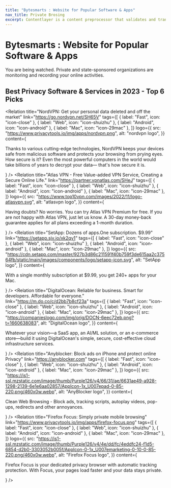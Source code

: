 ```yaml
---
title: "Bytesmarts : Website for Popular Software & Apps"
nav_title: Private Brosing
excerpt: Contentlayer is a content preprocessor that validates and transforms your content into type-safe JSON you can easily import into your application.
---
```


# Bytesmarts : Website for Popular Software & Apps

You are being watched. Private and state-sponsored organizations are monitoring and recording your online activities.

## Best Privacy Software & Services in 2023 - Top 6 Picks

<Relation
  title="NordVPN: Get your personal data deleted and off the market"
  link="https://go.nordvpn.net/SH65V"
  tags={[
    { label: "Fast", icon: "icon-close" },
    { label: "Web", icon: "icon-shuizhu" },
    { label: "Android", icon: "icon-android" },
    { label: "Mac", icon: "icon-29mac" },
  ]}
  logo={{
    src: "https://www.privacytools.io/img/apps/nordvpn.png",
    alt: "nordvpn logo",
  }}
  content={
    <p>
      Thanks to various cutting-edge technologies, NordVPN keeps your devices
      safe from malicious software and protects your browsing from prying eyes.
      How secure is it? Even the most powerful computers in the world would take
      billions of years to decrypt your data— that's how secure it is.
    </p>
  }
/>
<Relation
  title="Atlas VPN - Free Value-added VPN Service, Creating a Secure Online Life."
  link="https://partner.vpnatlas.com/SHeJ"
  tags={[
    { label: "Fast", icon: "icon-close" },
    { label: "Web", icon: "icon-shuizhu" },
    { label: "Android", icon: "icon-android" },
    { label: "Mac", icon: "icon-29mac" },
  ]}
  logo={{
    src: "https://www.top10vpn.com/images/2022/11/logo-atlasvpn.svg",
    alt: "atlasvpn logo",
  }}
  content={
    <p>
      Having doubts? No worries. You can try Atlas VPN Premium for free. If you
      are not happy with Atlas VPN, just let us know. A 30-day money-back
      guarantee applies for all plans exceeding a 1-month duration.
    </p>
  }
/>
<Relation
  title="SetApp: Dozens of apps.One subscription. $9.99"
  link="https://setapp.sjv.io/xk2qv1"
  tags={[
    { label: "Fast", icon: "icon-close" },
    { label: "Web", icon: "icon-shuizhu" },
    { label: "Android", icon: "icon-android" },
    { label: "Mac", icon: "icon-29mac" },
  ]}
  logo={{
    src: "https://cdn.setapp.com/master/927b3d86c211591f40b759f3de615aa2c37564fb/static/main/images/components/logo/setapp-icon.svg",
    alt: "SetApp logo",
  }}
  content={
    <p>
      With a single monthly subscription at $9.99, you get 240+ apps for your
      Mac.
    </p>
  }
/>
<Relation
  title="DigitalOcean: Reliable for business. Smart for developers. Affordable for everyone."
  link="https://m.do.co/c/d2bb7b8cf23a"
  tags={[
    { label: "Fast", icon: "icon-close" },
    { label: "Web", icon: "icon-shuizhu" },
    { label: "Android", icon: "icon-android" },
    { label: "Mac", icon: "icon-29mac" },
  ]}
  logo={{
    src: "https://companieslogo.com/img/orig/DOCN-6eec72eb.png?t=1660638083",
    alt: "DigitalOcean logo",
  }}
  content={
    <p>
      Whatever your vision—a SaaS app, an AI/ML solution, or an e-commerce
      store—build it using DigitalOcean's simple, secure, cost-effective cloud
      infrastructure services.
    </p>
  }
/>
<Relation
  title="Anyblocker: Block ads on iPhone and protect online Privacy"
  link="https://anyblocker.com"
  tags={[
    { label: "Fast", icon: "icon-close" },
    { label: "Web", icon: "icon-shuizhu" },
    { label: "Android", icon: "icon-android" },
    { label: "Mac", icon: "icon-29mac" },
  ]}
  logo={{
    src: "https://is1-ssl.mzstatic.com/image/thumb/Purple126/v4/66/31/ae/6631ae49-a928-1298-2139-6e1e6aa02857/AppIcon-1x_U007epad-0-85-220.png/460x0w.webp",
    alt: "AnyBlocker logo",
  }}
  content={
    <p>
      Clean Web Browsing - Block ads, tracking scripts, autoplay videos,
      pop-ups, redirects and other annoyances.
    </p>
  }
/>
<Relation
  title="Firefox Focus: Simply private mobile browsing"
  link="https://www.privacytools.io/img/apps/firefox-focus.png"
  tags={[
    { label: "Fast", icon: "icon-close" },
    { label: "Web", icon: "icon-shuizhu" },
    { label: "Android", icon: "icon-android" },
    { label: "Mac", icon: "icon-29mac" },
  ]}
  logo={{
    src: "https://is1-ssl.mzstatic.com/image/thumb/Purple126/v4/4e/dd/fc/4eddfc24-f1d5-6854-d2b0-3303052b005f/AppIcon-0-1x_U007emarketing-0-10-0-85-220.png/460x0w.webp",
    alt: "Firefox Focus logo",
  }}
  content={
    <p>
      Firefox Focus is your dedicated privacy browser with automatic tracking
      protection. With Focus, your pages load faster and your data stays
      private.
    </p>
  }
/>
